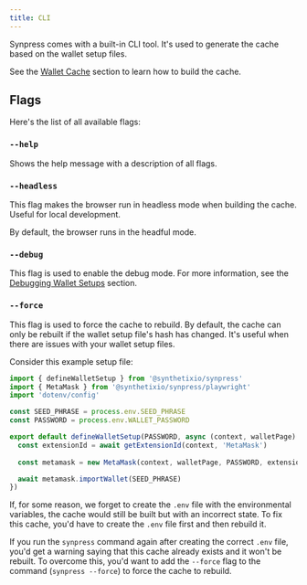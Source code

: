 ```yaml
---
title: CLI
---
```


Synpress comes with a built-in CLI tool. It's used to generate the cache based on the wallet setup files.

See the [Wallet Cache](./wallet-cache.md) section to learn how to build the cache.

## Flags

Here's the list of all available flags:

### `--help`

Shows the help message with a description of all flags.

### `--headless`

This flag makes the browser run in headless mode when building the cache. Useful for local development. 

By default, the browser runs in the headful mode.

### `--debug`

This flag is used to enable the debug mode. For more information, see the [Debugging Wallet Setups](./wallet-setup-debug.md) section.

### `--force`

This flag is used to force the cache to rebuild. By default, the cache can only be rebuilt if the wallet setup file's hash has changed. It's useful when there are issues with your wallet setup files.

Consider this example setup file:

```typescript
import { defineWalletSetup } from '@synthetixio/synpress'
import { MetaMask } from '@synthetixio/synpress/playwright'
import 'dotenv/config'

const SEED_PHRASE = process.env.SEED_PHRASE
const PASSWORD = process.env.WALLET_PASSWORD

export default defineWalletSetup(PASSWORD, async (context, walletPage) => {
  const extensionId = await getExtensionId(context, 'MetaMask')
  
  const metamask = new MetaMask(context, walletPage, PASSWORD, extensionId)

  await metamask.importWallet(SEED_PHRASE)
})
```

If, for some reason, we forget to create the `.env` file with the environmental variables, the cache would still be built but with an incorrect state. To fix this cache, you'd have to create the `.env` file first and then rebuild it.

If you run the `synpress` command again after creating the correct `.env` file, you'd get a warning saying that this cache already exists and it won't be rebuilt. To overcome this, you'd want to add the `--force` flag to the command (`synpress --force`) to force the cache to rebuild.
